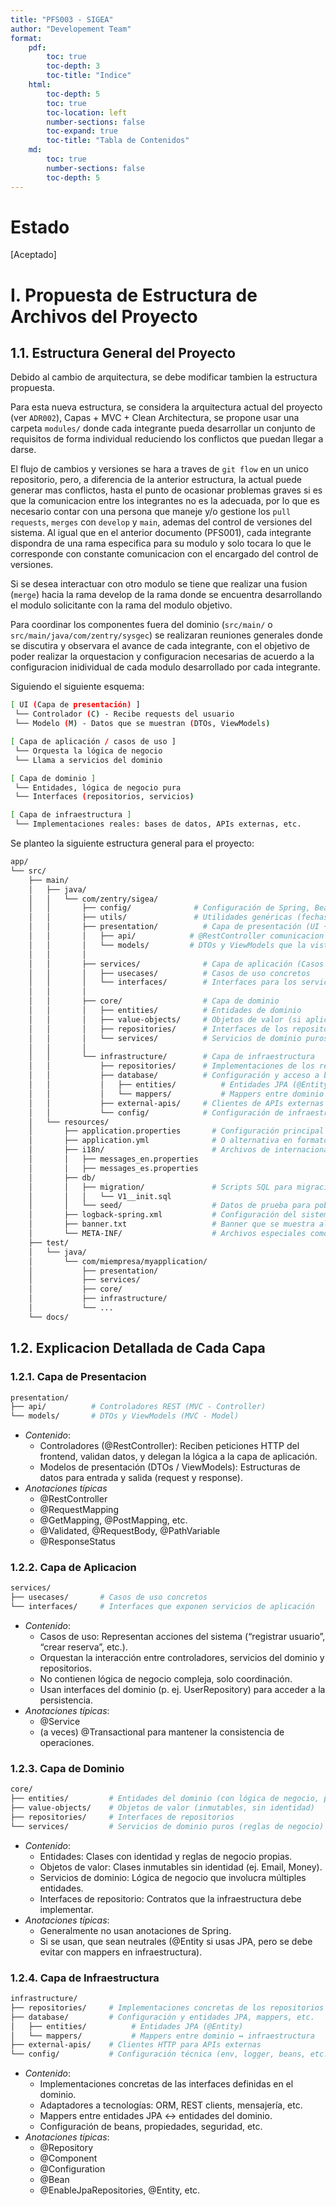 ```yaml
---
title: "PFS003 - SIGEA"
author: "Developement Team"
format: 
    pdf: 
        toc: true
        toc-depth: 3
        toc-title: "Indice"
    html:
        toc-depth: 5
        toc: true
        toc-location: left
        number-sections: false
        toc-expand: true
        toc-title: "Tabla de Contenidos"
    md: 
        toc: true
        number-sections: false
        toc-depth: 5
---
```


# Estado

[Aceptado]

# I. Propuesta de Estructura de Archivos del Proyecto

## 1.1. Estructura General del Proyecto

Debido al cambio de arquitectura, se debe modificar tambien la estructura propuesta.

Para esta nueva estructura, se considera la arquitectura actual del proyecto (ver `ADR002`), Capas + MVC + Clean Architectura, se propone usar una carpeta `modules/` donde cada integrante pueda desarrollar un conjunto de requisitos de forma individual reduciendo los conflictos que puedan llegar a darse. 

El flujo de cambios y versiones se hara a traves de `git flow` en un unico repositorio, pero, a diferencia de la anterior estructura, la actual puede generar mas conflictos, hasta el punto de ocasionar problemas graves si es que la comunicacion entre los integrantes no es la adecuada, por lo que es necesario contar con una persona que maneje y/o gestione los `pull requests`, `merges` con `develop` y `main`, ademas del control de versiones del sistema. Al igual que en el anterior documento (PFS001), cada integrante dispondra de una rama especifica para su modulo y solo tocara lo que le corresponde con constante comunicacion con el encargado del control de versiones.

Si se desea interactuar con otro modulo se tiene que realizar una fusion (`merge`) hacia la rama develop de la rama donde se encuentra desarrollando el modulo solicitante con la rama del modulo objetivo.

Para coordinar los componentes fuera del dominio (`src/main/` o `src/main/java/com/zentry/sysgec`) se realizaran reuniones generales donde se discutira y observara el avance de cada integrante, con el objetivo de poder realizar la orquestacion y configuracion necesarias de acuerdo a la configuracion inidividual de cada modulo desarrollado por cada integrante.

Siguiendo el siguiente esquema:

```bash
[ UI (Capa de presentación) ]
 └── Controlador (C) - Recibe requests del usuario
 └── Modelo (M) - Datos que se muestran (DTOs, ViewModels)

[ Capa de aplicación / casos de uso ]
 └── Orquesta la lógica de negocio
 └── Llama a servicios del dominio

[ Capa de dominio ]
 └── Entidades, lógica de negocio pura
 └── Interfaces (repositorios, servicios)

[ Capa de infraestructura ]
 └── Implementaciones reales: bases de datos, APIs externas, etc.
```

Se planteo la siguiente estructura general para el proyecto:

```bash
app/
└── src/
    ├── main/
    │   ├── java/
    │   │   └── com/zentry/sigea/
    │   │       ├── config/              # Configuración de Spring, Beans, Seguridad, CORS, etc.
    │   │       ├── utils/               # Utilidades genéricas (fechas, strings, etc.)
    │   │       ├── presentation/          # Capa de presentación (UI + Controladores)
    │   │       │   ├── api/            # @RestController comunicacion con frontend
    │   │       │   └── models/         # DTOs y ViewModels que la vista necesita
    │   │       │
    │   │       ├── services/              # Capa de aplicación (Casos de uso)
    │   │       │   ├── usecases/          # Casos de uso concretos
    │   │       │   └── interfaces/        # Interfaces para los servicios del dominio
    │   │       │
    │   │       ├── core/                  # Capa de dominio
    │   │       │   ├── entities/          # Entidades de dominio
    │   │       │   ├── value-objects/     # Objetos de valor (si aplica)
    │   │       │   ├── repositories/      # Interfaces de los repositorios
    │   │       │   └── services/          # Servicios de dominio puros
    │   │       │
    │   │       └── infrastructure/        # Capa de infraestructura
    │   │           ├── repositories/      # Implementaciones de los repositorios
    │   │           ├── database/          # Configuración y acceso a base de datos
    │   │           │   ├── entities/          # Entidades JPA (@Entity)
    │   │           │   └── mappers/           # Mappers entre dominio ↔ infraestructura
    │   │           ├── external-apis/     # Clientes de APIs externas
    │   │           └── config/            # Configuración de infraestructura (env, logger, etc.)
    │   └── resources/
    │       ├── application.properties       # Configuración principal (por defecto)
    │       ├── application.yml              # O alternativa en formato YAML
    │       ├── i18n/                        # Archivos de internacionalización (mensajes por idioma)
    │       │   ├── messages_en.properties
    │       │   ├── messages_es.properties
    │       ├── db/
    │       │   ├── migration/               # Scripts SQL para migraciones (ej: Flyway, Liquibase)
    │       │   │   └── V1__init.sql
    │       │   └── seed/                    # Datos de prueba para poblar la DB
    │       ├── logback-spring.xml           # Configuración del sistema de logs (Logback)
    │       ├── banner.txt                   # Banner que se muestra al arrancar la app
    │       └── META-INF/                    # Archivos especiales como manifest, spring.factories, etc.
    ├── test/
    │   └── java/
    │       └── com/miempresa/myapplication/
    │           ├── presentation/
    │           ├── services/
    │           ├── core/
    │           ├── infrastructure/
    │           └── ...
    └── docs/
```

## 1.2. Explicacion Detallada de Cada Capa

### 1.2.1. Capa de Presentacion

```bash
presentation/
├── api/          # Controladores REST (MVC - Controller)
└── models/       # DTOs y ViewModels (MVC - Model)
```
- *Contenido*:
    - Controladores (@RestController): Reciben peticiones HTTP del frontend, validan datos, y delegan la lógica a la capa de aplicación.
    - Modelos de presentación (DTOs / ViewModels): Estructuras de datos para entrada y salida (request y response).
- *Anotaciones típicas*
    - @RestController
    - @RequestMapping
    - @GetMapping, @PostMapping, etc.
    - @Validated, @RequestBody, @PathVariable
    - @ResponseStatus

### 1.2.2. Capa de Aplicacion

```bash
services/
├── usecases/       # Casos de uso concretos
└── interfaces/     # Interfaces que exponen servicios de aplicación
```

- *Contenido*:
    - Casos de uso: Representan acciones del sistema (“registrar usuario”, “crear reserva”, etc.).
    - Orquestan la interacción entre controladores, servicios del dominio y repositorios.
    - No contienen lógica de negocio compleja, solo coordinación.
    - Usan interfaces del dominio (p. ej. UserRepository) para acceder a la persistencia.

- *Anotaciones típicas*:
    - @Service
    - (a veces) @Transactional para mantener la consistencia de operaciones.

### 1.2.3. Capa de Dominio

```bash
core/
├── entities/         # Entidades del dominio (con lógica de negocio, puras sin @Entity)
├── value-objects/    # Objetos de valor (inmutables, sin identidad)
├── repositories/     # Interfaces de repositorios
└── services/         # Servicios de dominio puros (reglas de negocio)
```

- *Contenido*:
    - Entidades: Clases con identidad y reglas de negocio propias.
    - Objetos de valor: Clases inmutables sin identidad (ej. Email, Money).
    - Servicios de dominio: Lógica de negocio que involucra múltiples entidades.
    - Interfaces de repositorio: Contratos que la infraestructura debe implementar.
- *Anotaciones típicas*:
    - Generalmente no usan anotaciones de Spring.
    - Si se usan, que sean neutrales (@Entity si usas JPA, pero se debe evitar con mappers en infraestructura).

### 1.2.4. Capa de Infraestructura

```bash
infrastructure/
├── repositories/     # Implementaciones concretas de los repositorios del dominio
├── database/         # Configuración y entidades JPA, mappers, etc.
│   ├── entities/          # Entidades JPA (@Entity)
│   └── mappers/           # Mappers entre dominio ↔ infraestructura
├── external-apis/    # Clientes HTTP para APIs externas
└── config/           # Configuración técnica (env, logger, beans, etc.)
```

- *Contenido*:
    - Implementaciones concretas de las interfaces definidas en el dominio.
    - Adaptadores a tecnologías: ORM, REST clients, mensajería, etc.
    - Mappers entre entidades JPA ↔ entidades del dominio.
    - Configuración de beans, propiedades, seguridad, etc.
- *Anotaciones típicas*:
    - @Repository
    - @Component
    - @Configuration
    - @Bean
    - @EnableJpaRepositories, @Entity, etc.